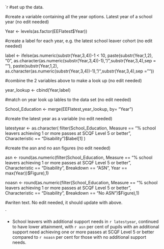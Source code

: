 


`r 
#set up the data.


#create a variable containing all the year options. Latest year of a school year (no edit needed)

Year <- levels(as.factor(EEFlatest$Year))

#create a label for each year, e.g. the latest school leaver cohort (no edit needed)

label <- ifelse(as.numeric(substr(Year,3,4))-1 < 10, paste(substr(Year,1,2), "0", as.character(as.numeric(substr(Year,3,4))-1),"/",substr(Year,3,4),sep = ""),
                paste(substr(Year,1,2), as.character(as.numeric(substr(Year,3,4))-1),"/",substr(Year,3,4),sep = ""))

#combine the 2 variables above to make a look up (no edit needed)

year_lookup <- cbind(Year,label)

#match on year look up lables to the data set (no edit needed)

School_Education <- merge(EEFlatest,year_lookup, by= "Year")

#create the latest year as a variable (no edit needed)

latestyear <- as.character( filter(School_Education, Measure == "% school leavers achieving 1 or more passes at SCQF Level 5 or better",
                                   Characteristic == "Disability")$label[1] )

#create the asn and no asn figures (no edit needed)

asn <- round(as.numeric(filter(School_Education, Measure == "% school leavers achieving 1 or more passes at SCQF Level 5 or better",
                            Characteristic == "Disability",  Breakdown == "ASN", Year == max(Year))$Figure),1)

noasn <- round(as.numeric(filter(School_Education, Measure == "% school leavers achieving 1 or more passes at SCQF Level 5 or better",
                               Characteristic == "Disability",  Breakdown == "No ASN")$Figure),1)

#writen text. No edit needed, it should update with above.

`

* School leavers with additional support needs in `r latestyear`, continued to have lower attainment, with `r asn` per cent of pupils 
	with an additional support need achieving one or more passes at SCQF Level 5 or  better compared to `r noasn` per cent for 
	those with no additional support needs.
